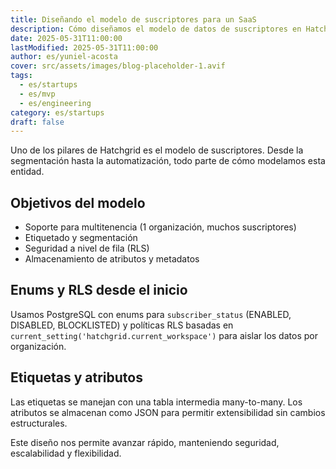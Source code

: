 ```yaml
---
title: Diseñando el modelo de suscriptores para un SaaS
description: Cómo diseñamos el modelo de datos de suscriptores en Hatchgrid para que sea flexible, seguro y escalable.
date: 2025-05-31T11:00:00
lastModified: 2025-05-31T11:00:00
author: es/yuniel-acosta
cover: src/assets/images/blog-placeholder-1.avif
tags:
  - es/startups
  - es/mvp
  - es/engineering
category: es/startups
draft: false
---
```


Uno de los pilares de Hatchgrid es el modelo de suscriptores. Desde la segmentación hasta la automatización, todo parte de cómo modelamos esta entidad.

## Objetivos del modelo

- Soporte para multitenencia (1 organización, muchos suscriptores)
- Etiquetado y segmentación
- Seguridad a nivel de fila (RLS)
- Almacenamiento de atributos y metadatos

## Enums y RLS desde el inicio
Usamos PostgreSQL con enums para `subscriber_status` (ENABLED, DISABLED, BLOCKLISTED) y políticas RLS basadas en `current_setting('hatchgrid.current_workspace')` para aislar los datos por organización.

## Etiquetas y atributos
Las etiquetas se manejan con una tabla intermedia many-to-many. Los atributos se almacenan como JSON para permitir extensibilidad sin cambios estructurales.

Este diseño nos permite avanzar rápido, manteniendo seguridad, escalabilidad y flexibilidad.
